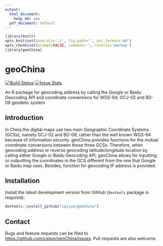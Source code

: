 ```yaml
---
output:
  html_document:
    keep_md: yes
  pdf_document: default
---
```


```r
library(knitr)
opts_knit$set(base.dir='./', fig.path='', out.format='md')
opts_chunk$set(prompt=FALSE, comment='', results='markup')
library(geoChina)
```

# geoChina

[![Build Status](https://travis-ci.org/caijun/geoChina.png?branch=master)](https://travis-ci.org/caijun/geoChina) [![Issue Stats](http://issuestats.com/github/caijun/geoChina/badge/issue?style=flat)](http://issuestats.com/github/caijun/geoChina)

An R package for geocoding address by calling the Google or Baidu Geocoding API and coordinate conversions for WGS-84, GCJ-02 and BD-09 geodetic system

## Introduction

In China the digital maps use two main Geographic Coordinate Systems (GCSs), namely GCJ-02 and BD-09, rather than the well known WGS-84 because of information security. geoChina provides functions for the mutual coordinate conversions between those three GCSs. Therefore, when geocoding address or reverse geocoding latitude/longitude location by calling either Google or Baidu Geocoding API, geoChina allows for inputting or outputting the coordinates in the GCS different from the one that Google or Baidu map uses. Besides, function for geocoding IP address is provided.

## Installation

Install the latest development version from GitHub (`devtools` package is required):

```r
devtools::install_github("caijun/geoChina")
```

## Contact

Bugs and feature requests can be filed to
<https://github.com/caijun/geoChina/issues>. Pull requests are also welcome.